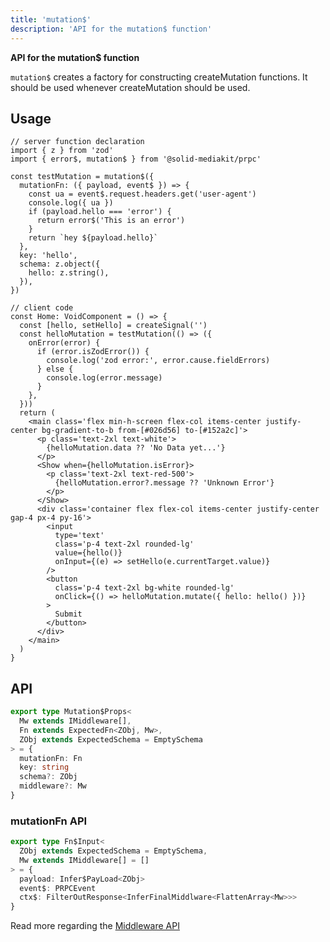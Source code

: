 ```yaml
---
title: 'mutation$'
description: 'API for the mutation$ function'
---
```


**API for the mutation$ function**

`mutation$` creates a factory for constructing createMutation functions. It should be used whenever createMutation should be used.

## Usage

```tsx
// server function declaration
import { z } from 'zod'
import { error$, mutation$ } from '@solid-mediakit/prpc'

const testMutation = mutation$({
  mutationFn: ({ payload, event$ }) => {
    const ua = event$.request.headers.get('user-agent')
    console.log({ ua })
    if (payload.hello === 'error') {
      return error$('This is an error')
    }
    return `hey ${payload.hello}`
  },
  key: 'hello',
  schema: z.object({
    hello: z.string(),
  }),
})

// client code
const Home: VoidComponent = () => {
  const [hello, setHello] = createSignal('')
  const helloMutation = testMutation(() => ({
    onError(error) {
      if (error.isZodError()) {
        console.log('zod error:', error.cause.fieldErrors)
      } else {
        console.log(error.message)
      }
    },
  }))
  return (
    <main class='flex min-h-screen flex-col items-center justify-center bg-gradient-to-b from-[#026d56] to-[#152a2c]'>
      <p class='text-2xl text-white'>
        {helloMutation.data ?? 'No Data yet...'}
      </p>
      <Show when={helloMutation.isError}>
        <p class='text-2xl text-red-500'>
          {helloMutation.error?.message ?? 'Unknown Error'}
        </p>
      </Show>
      <div class='container flex flex-col items-center justify-center gap-4 px-4 py-16'>
        <input
          type='text'
          class='p-4 text-2xl rounded-lg'
          value={hello()}
          onInput={(e) => setHello(e.currentTarget.value)}
        />
        <button
          class='p-4 text-2xl bg-white rounded-lg'
          onClick={() => helloMutation.mutate({ hello: hello() })}
        >
          Submit
        </button>
      </div>
    </main>
  )
}
```

## API

```ts
export type Mutation$Props<
  Mw extends IMiddleware[],
  Fn extends ExpectedFn<ZObj, Mw>,
  ZObj extends ExpectedSchema = EmptySchema
> = {
  mutationFn: Fn
  key: string
  schema?: ZObj
  middleware?: Mw
}
```

### mutationFn API

```ts
export type Fn$Input<
  ZObj extends ExpectedSchema = EmptySchema,
  Mw extends IMiddleware[] = []
> = {
  payload: Infer$PayLoad<ZObj>
  event$: PRPCEvent
  ctx$: FilterOutResponse<InferFinalMiddlware<FlattenArray<Mw>>>
}
```

Read more regarding the [Middleware API](/prpc/middleware)
